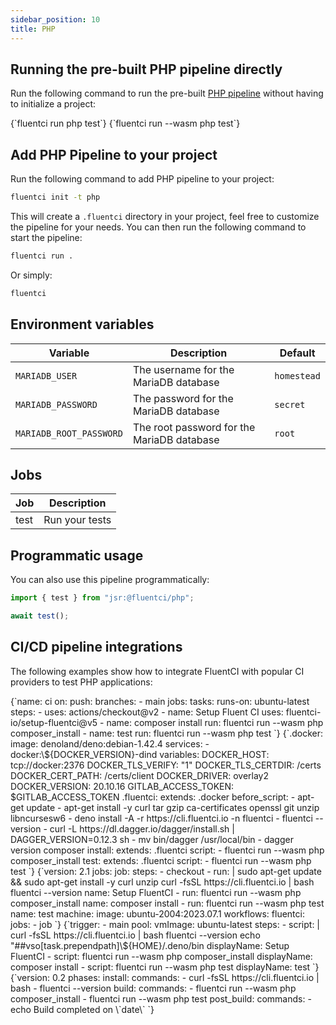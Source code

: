```yaml
---
sidebar_position: 10
title: PHP
---
```


## Running the pre-built PHP pipeline directly

Run the following command to run the pre-built [PHP pipeline](https://github.com/fluent-ci-templates/php-pipeline) without having to initialize a project:


<Tabs>
  <TabItem value="dagger" label="Dagger">
    <CodeBlock language="bash">
      {`fluentci run php test`}
    </CodeBlock>
  </TabItem>
  <TabItem value="wasm" label="Wasm">
    <CodeBlock language="bash">
      {`fluentci run --wasm php test`}

</CodeBlock>
</TabItem>
</Tabs>

## Add PHP Pipeline to your project

Run the following command to add PHP pipeline to your project:

```bash
fluentci init -t php
```

This will create a `.fluentci` directory in your project, feel free to customize the pipeline for your needs.
You can then run the following command to start the pipeline:

```bash
fluentci run .
```

Or simply:

```bash
fluentci
```

## Environment variables

| Variable                | Description                                | Default     |
| ----------------------- | ------------------------------------------ | ----------- |
| `MARIADB_USER`          | The username for the MariaDB database      | `homestead` |
| `MARIADB_PASSWORD`      | The password for the MariaDB database      | `secret`    |
| `MARIADB_ROOT_PASSWORD` | The root password for the MariaDB database | `root`      |

## Jobs

| Job  | Description    |
| ---- | -------------- |
| test | Run your tests |

## Programmatic usage

You can also use this pipeline programmatically:

```ts
import { test } from "jsr:@fluentci/php";

await test();
```

## CI/CD pipeline integrations

The following examples show how to integrate FluentCI with popular CI providers to test PHP applications:

<Tabs>
  <TabItem value="gha" label="Github Actions">
    <CodeBlock language="yaml" title="ci.yml">
      {`name: ci
on:
  push:
    branches:
      - main
jobs:
  tasks:
    runs-on: ubuntu-latest
    steps:
      - uses: actions/checkout@v2
      - name: Setup Fluent CI
        uses: fluentci-io/setup-fluentci@v5
      - name: composer install
        run: fluentci run --wasm php composer_install
      - name: test
        run: fluentci run --wasm php test
    `}
    </CodeBlock>
  </TabItem>
  <TabItem value="gitlab" label="GitLab CI">
    <CodeBlock language="yaml" title=".gitlab-ci.yml">
      {`.docker:
  image: denoland/deno:debian-1.42.4
  services:
    - docker:\${DOCKER_VERSION}-dind
  variables:
    DOCKER_HOST: tcp://docker:2376
    DOCKER_TLS_VERIFY: "1"
    DOCKER_TLS_CERTDIR: /certs
    DOCKER_CERT_PATH: /certs/client
    DOCKER_DRIVER: overlay2
    DOCKER_VERSION: 20.10.16
    GITLAB_ACCESS_TOKEN: $GITLAB_ACCESS_TOKEN
.fluentci:
  extends: .docker
  before_script:
    - apt-get update
    - apt-get install -y curl tar gzip ca-certificates openssl git unzip libncursesw6
    - deno install -A -r https://cli.fluentci.io -n fluentci
    - fluentci --version
    - curl -L https://dl.dagger.io/dagger/install.sh | DAGGER_VERSION=0.12.3 sh
    - mv bin/dagger /usr/local/bin
    - dagger version
composer install:
  extends: .fluentci
  script:
    - fluentci run --wasm php composer_install
test:
  extends: .fluentci
  script:
    - fluentci run --wasm php test
`}

</CodeBlock>
</TabItem>
<TabItem value="circleci" label="Circle CI">
<CodeBlock language="yaml" title=".circleci/config.yml">
{`version: 2.1
jobs:
  job:
    steps:
      - checkout
      - run: |
          sudo apt-get update && sudo apt-get install -y curl unzip
          curl -fsSL https://cli.fluentci.io | bash
          fluentci --version
        name: Setup FluentCI
      - run: fluentci run --wasm php composer_install
        name: composer install
      - run: fluentci run --wasm php test
        name: test
    machine:
      image: ubuntu-2004:2023.07.1
workflows:
  fluentci:
    jobs:
      - job
      `}
</CodeBlock>
</TabItem>
<TabItem value="azure" label="Azure Pipelines">
<CodeBlock language="yaml" title="azure-pipelines.yml">
{`trigger:
  - main
pool:
  vmImage: ubuntu-latest
steps:
  - script: |
      curl -fsSL https://cli.fluentci.io | bash
      fluentci --version
      echo "##vso[task.prependpath]\${HOME}/.deno/bin
    displayName: Setup FluentCI
  - script: fluentci run --wasm php composer_install
    displayName: composer install
  - script: fluentci run --wasm php test
    displayName: test
    `}
</CodeBlock>
</TabItem>
<TabItem value="aws" label="AWS CodePipeline">
<CodeBlock language="yaml" title="buildspec.yml">
{`version: 0.2
phases:
  install:
    commands:
      - curl -fsSL https://cli.fluentci.io | bash
      - fluentci --version
  build:
    commands:
      - fluentci run --wasm php composer_install
      - fluentci run --wasm php test
  post_build:
    commands:
      - echo Build completed on \`date\`
      `}
</CodeBlock>
</TabItem>
</Tabs>
